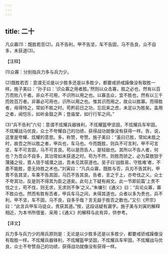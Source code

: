 ```yaml
---
---
---
```

title: 二十
---



凡众寡(1)：既胜若否(2)。兵不告利，甲不告坚，车不告固，马不告良，众不自多，未获道(3)。

【注释】

(1)众寡：分别指兵力多与兵力少。

(2)既胜若否：意谓无论是以少胜多还是以多胜少，都要戒骄戒躁像没有取胜一样。施子美曰：“孙子曰：‘识众寡之用者胜。’然则以众击寡，胜之必也，然有以百万而败八千者。非众不可用，不识所以用之也。以寡击众，宜不胜也，然有以三千而败百万者。非寡必可用也，识所以用之也。惟其识而用之，故众以胜寡。而得胜者，毋得恃之，常如不胜之时。苟矜前日之功，忘后来之虑，未足以为胜矣。盖用之者，闻恺乐，如听金鼓之声；登庙堂，如行行军之间。”

(3)“兵不告利”六句：意谓不炫耀兵器锋利，不炫耀盔甲坚固，不炫耀兵车牢固，不炫耀战马优良，众士不夸耀自己的功绩，获得战功就像没有获得一样。告，说，这里是夸耀、炫耀的意思。多，称赞，夸赞。施子美曰：“虽曰已胜，常如未胜之时，故吾之所以胜之者，甲兵也，车马也。今而既胜，则兵不可言利，甲不可言坚，车不可言固，马不可言良。苟以是而告人，是轻敌也。其所以不告人者，何也？为吾众不自多，其功常如未获道之时。苟为不然，则胜而骄之，必为莫敖狃于蒲骚之役，晋人狃于城濮之战，吾未见其获道也。吴子曰‘战胜易，守胜难’者，不患不能胜，患无持胜之术也。”刘寅曰：“凡兵众寡，既胜与否，兵刃不告其利，甲胄不告其坚，车乘不告其固，马匹不告其良。告者，言之于上，亦夸伐之义。众士不夸其功，反是则不得其为臣之道矣。此句上下疑有阙文。此一节即前篇‘上贵不伐之士，苟不伐，则无求，无求则不争’之义。”朱墉引《通义》曰：“兵论众寡，寡不胜众也。然而有胜有否者，甲兵车马之间，未得其道也。众者以多为贵也，兵不利，甲不坚，车不固，马不良，自多乎哉？言无益于胜否之数也。”又引《开宗》曰：“此言兵甲车马徒众，贵获其道。”按，这段话疑有漏字。施子美与刘寅的解释相近，为本书所借鉴、采用；《通义》的解释与此有异，供参考。

【译文】

兵力多与兵力少的用兵原则是：无论是以少胜多还是以多胜少，都要戒骄戒躁像没有取胜一样。不炫耀兵器锋利，不炫耀盔甲坚固，不炫耀兵车牢固，不炫耀战马优良，众士不夸赞自己的功绩，获得战功就像没有获得一样。